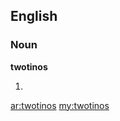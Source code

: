 ==English==

===Noun===
'''twotinos'''

# {{plural of|[[twotino]]}}

[[ar:twotinos]]
[[my:twotinos]]